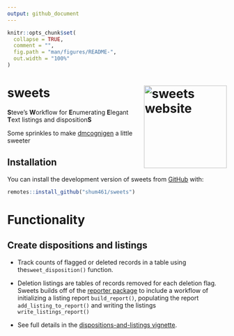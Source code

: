 ```yaml
---
output: github_document
---
```


<!-- README.md is generated from README.Rmd. Please edit that file -->

```r
knitr::opts_chunk$set(
  collapse = TRUE,
  comment = "",
  fig.path = "man/figures/README-",
  out.width = "100%"
) 
```

# sweets <a href="https://github.com/shum461/sweets"><img src="man/figures/logo.png" alt="sweets website" align="right" height="190"/></a>

<!-- badges: start -->

<!-- badges: end -->

**S**teve's **W**orkflow for **E**numerating **E**legant **T**ext listings and disposition**S**

Some sprinkles to make [dmcognigen](https://github.com/simulations-plus/dmcognigen "dmcognigen GitHub") a little sweeter

## Installation

You can install the development version of sweets from [GitHub](https://github.com/) with:

```r
remotes::install_github("shum461/sweets")
```

# Functionality

## Create dispositions and listings

- Track counts of flagged or deleted records in a table using the`sweet_disposition()` function.
- Deletion listings are tables of records removed for each deletion flag. Sweets builds off of the [reporter package](https://reporter.r-sassy.org/index.html) to include a workflow of initializing a listing report `build_report()`, populating the report `add_listing_to_report()` and writing the listings `write_listings_report()`                              

- See full details in the [dispositions-and-listings vignette](https://shum461.github.io/sweets/articles/dispositions-and-listings.html).

